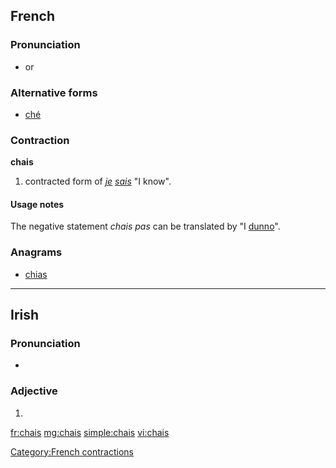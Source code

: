==French==

===Pronunciation===
* {{IPA|/ʃːe/|lang=fr}} or {{IPA|/ʃe/|lang=fr}}

===Alternative forms===
* [[ché]]

===Contraction===
'''chais'''

# {{informal}} contracted form of ''[[je]] [[sais]]'' "I know".

====Usage notes====
The negative statement ''chais pas'' can be translated by "I [[dunno]]".

===Anagrams===
* [[chias#French|chias]]

[[Category:French contractions]]

----

==Irish==

===Pronunciation===
* {{IPA|lang=ga|[xaʃ]}}

===Adjective===
{{head|ga|adjective form}}

# {{mutation of|cais|lang=ga}}

[[fr:chais]]
[[mg:chais]]
[[simple:chais]]
[[vi:chais]]